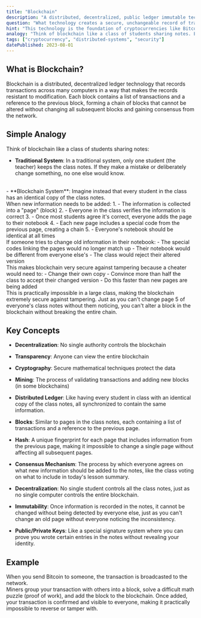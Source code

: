 ```yaml
---
title: "Blockchain"
description: "A distributed, decentralized, public ledger immutable technology that ensures transparency and security through cryptography and decentralization."
question: "What technology creates a secure, unchangeable record of transactions across multiple computers, instead of in one central place?"
hint: "This technology is the foundation of cryptocurrencies like Bitcoin and creates a chain of data blocks that can't be altered without detection."
analogy: "Think of blockchain like a class of students sharing notes. Everyone has an identical copy of the class notes. When someone adds new information, everyone updates their copy. If someone tries to change old information, everyone else can spot the difference because their copies don't match. This makes it nearly impossible to alter past entries without everyone noticing."
tags: ["cryptocurrency", "distributed-systems", "security"]
datePublished: 2023-08-01
---
```


## What is Blockchain?

Blockchain is a distributed, decentralized ledger technology that records transactions across many computers in a way that makes the records resistant to modification. Each block contains a list of transactions and a reference to the previous block, forming a chain of blocks that cannot be altered without changing all subsequent blocks and gaining consensus from the network.

## Simple Analogy

Think of blockchain like a class of students sharing notes:
<br/>
- **Traditional System**: In a traditional system, only one student (the teacher) keeps the class notes. If they make a mistake or deliberately change something, no one else would know.
<br/>
- **Blockchain System**: Imagine instead that every student in the class has an identical copy of the class notes. 
<br/>
  When new information needs to be added:
  1. - The information is collected into a "page" (block)
  2. - Everyone in the class verifies the information is correct
  3. - Once most students agree it's correct, everyone adds the page to their notebook
  4. - Each new page includes a special code from the previous page, creating a chain
  5. - Everyone's notebook should be identical at all times
<br/>
  If someone tries to change old information in their notebook:
  - The special codes linking the pages would no longer match up
  - Their notebook would be different from everyone else's
  - The class would reject their altered version
<br/>
This makes blockchain very secure against tampering because a cheater would need to:
- Change their own copy
- Convince more than half the class to accept their changed version
- Do this faster than new pages are being added
<br/>
This is practically impossible in a large class, making the blockchain extremely secure against tampering. Just as you can't change page 5 of everyone's class notes without them noticing, you can't alter a block in the blockchain without breaking the entire chain.

## Key Concepts


- **Decentralization**: No single authority controls the blockchain

- **Transparency**: Anyone can view the entire blockchain

- **Cryptography**: Secure mathematical techniques protect the data

- **Mining**: The process of validating transactions and adding new blocks (in some blockchains)

- **Distributed Ledger**: Like having every student in class with an identical copy of the class notes, all synchronized to contain the same information.

- **Blocks**: Similar to pages in the class notes, each containing a list of transactions and a reference to the previous page.

- **Hash**: A unique fingerprint for each page that includes information from the previous page, making it impossible to change a single page without affecting all subsequent pages.

- **Consensus Mechanism**: The process by which everyone agrees on what new information should be added to the notes, like the class voting on what to include in today's lesson summary.

- **Decentralization**: No single student controls all the class notes, just as no single computer controls the entire blockchain.

- **Immutability**: Once information is recorded in the notes, it cannot be changed without being detected by everyone else, just as you can't change an old page without everyone noticing the inconsistency.

- **Public/Private Keys**: Like a special signature system where you can prove you wrote certain entries in the notes without revealing your identity.

## Example

When you send Bitcoin to someone, the transaction is broadcasted to the network.
<br/>
 Miners group your transaction with others into a block, solve a difficult math puzzle (proof of work), and add the block to the blockchain. Once added, your transaction is confirmed and visible to everyone, making it practically impossible to reverse or tamper with.
